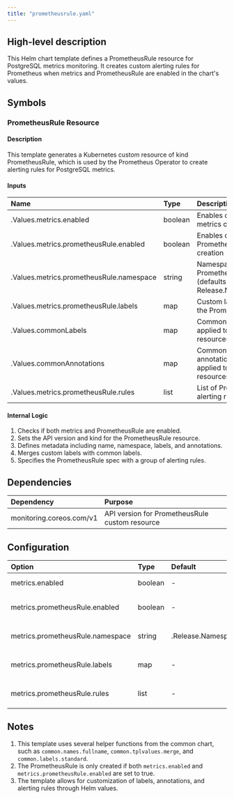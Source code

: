 ```yaml
---
title: "prometheusrule.yaml"
---
```


## High-level description
This Helm chart template defines a PrometheusRule resource for PostgreSQL metrics monitoring. It creates custom alerting rules for Prometheus when metrics and PrometheusRule are enabled in the chart's values.

## Symbols

### PrometheusRule Resource
#### Description
This template generates a Kubernetes custom resource of kind PrometheusRule, which is used by the Prometheus Operator to create alerting rules for PostgreSQL metrics.

#### Inputs
| Name | Type | Description |
|:-----|:-----|:------------|
| .Values.metrics.enabled | boolean | Enables or disables metrics collection |
| .Values.metrics.prometheusRule.enabled | boolean | Enables or disables PrometheusRule creation |
| .Values.metrics.prometheusRule.namespace | string | Namespace for the PrometheusRule (defaults to Release.Namespace) |
| .Values.metrics.prometheusRule.labels | map | Custom labels for the PrometheusRule |
| .Values.commonLabels | map | Common labels to be applied to all resources |
| .Values.commonAnnotations | map | Common annotations to be applied to all resources |
| .Values.metrics.prometheusRule.rules | list | List of Prometheus alerting rules |

#### Internal Logic
1. Checks if both metrics and PrometheusRule are enabled.
2. Sets the API version and kind for the PrometheusRule resource.
3. Defines metadata including name, namespace, labels, and annotations.
4. Merges custom labels with common labels.
5. Specifies the PrometheusRule spec with a group of alerting rules.

## Dependencies
| Dependency | Purpose |
|:-----------|:--------|
| monitoring.coreos.com/v1 | API version for PrometheusRule custom resource |

## Configuration
| Option | Type | Default | Description |
|:-------|:-----|:--------|:------------|
| metrics.enabled | boolean | - | Enables metrics collection |
| metrics.prometheusRule.enabled | boolean | - | Enables PrometheusRule creation |
| metrics.prometheusRule.namespace | string | .Release.Namespace | Namespace for the PrometheusRule |
| metrics.prometheusRule.labels | map | - | Custom labels for the PrometheusRule |
| metrics.prometheusRule.rules | list | - | List of Prometheus alerting rules |

## Notes
1. This template uses several helper functions from the common chart, such as `common.names.fullname`, `common.tplvalues.merge`, and `common.labels.standard`.
2. The PrometheusRule is only created if both `metrics.enabled` and `metrics.prometheusRule.enabled` are set to true.
3. The template allows for customization of labels, annotations, and alerting rules through Helm values.
